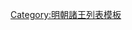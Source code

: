 {{ming|title=明朝樂安國諸王|ed=樂安國|head=[[景泰 (年号)|景泰]]二年（[[1451年]]）封。|
{{ming/title}}
{{ming/list|樂安昭定王|[[朱奠壘]]|朱盤烒、庶三子|[[1451年]]—[[1488年]]|景泰二年以[[鎮國將軍]]加封。[[弘治 (明朝)|弘治]]元年薨。}}
{{ming/list|樂安溫隱王|[[朱覲鑉]]|朱奠壘、庶四子|追封|[[成化]]四年封鎮國將軍。十七年卒。以子[[朱宸湔|宸湔]]襲封，追封諡溫隱王。}}
{{ming/list|樂安靖莊王|[[朱宸湔]]|朱覲鑉、嫡一子|[[1491年]]—[[1542年]]|弘治四年襲封。[[嘉靖]]二十一年薨。}}
{{ming/list|樂安端簡王|[[朱拱欏]]|朱宸湔、嫡一子|[[1545年]]—[[1559年]]|嘉靖二十四年襲封。三十八年薨。}}
{{ming/list|樂安敬裕王<ref name=a>《盱眙朱氏八支宗譜》</ref>|[[朱多焿]]|朱拱欏、嫡一子|[[1561年]]—[[1573年]]後|嘉靖四十年襲封。[[萬曆]]間薨。}}
{{ming/list|樂安康懿王<ref name=a/>|[[朱謀𩔇]]|朱多焿、庶一子|[[1622年]]—[[1631年]]|萬曆四十三年封[[长子 (封号)|長子]]。[[天启 (明朝)|天啟]]二年襲封。[[崇禎]]四年七月薨。}}
{{ming/list|樂安王|[[朱統錗]]|朱謀𩔇、嫡一子|[[1631年]]後—？年|不知何年襲封。薨。}}
{{ming/list|樂安王|[[朱議淜]]|朱統錗、嫡一子|？年—[[1654年]]|不知何年襲封。[[永曆 (南明)|永曆]]八年八月薨。}}
{{ming/list|樂安王|[[朱議浚]]|朱統錗、庶次子|[[1657年]]—[[1683年]]|永曆十一年十月襲封。三十七年七月降[[清朝|清]]。}}
{{ming/note|參考文獻}}
{{ming/note|ref}}
}}<noinclude>
[[Category:明朝諸王列表模板]]
</noinclude>